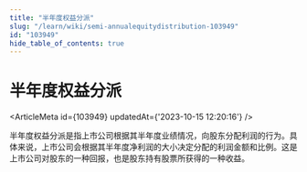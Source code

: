 ```yaml
---
title: "半年度权益分派"
slug: "/learn/wiki/semi-annualequitydistribution-103949"
id: "103949"
hide_table_of_contents: true
---
```



# 半年度权益分派

<ArticleMeta id={103949} updatedAt={'2023-10-15 12:20:16'} />
<div className='border-solid border-b border-t-0 my-4 border-[var(--ifm-color-gray-300)]' />

半年度权益分派是指上市公司根据其半年度业绩情况，向股东分配利润的行为。具体来说，上市公司会根据其半年度净利润的大小决定分配的利润金额和比例。这是上市公司对股东的一种回报，也是股东持有股票所获得的一种收益。
